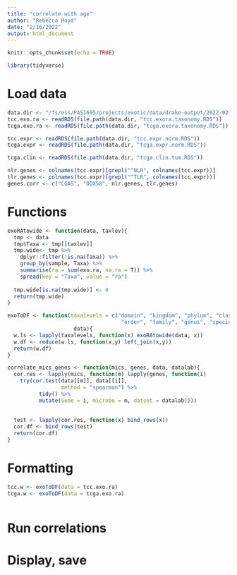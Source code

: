 ```yaml
---
title: "correlate with age"
author: "Rebecca Hoyd"
date: "2/16/2022"
output: html_document
---
```


```r
knitr::opts_chunk$set(echo = TRUE)

library(tidyverse)
```

# Load data

```r
data.dir <- "/fs/ess/PAS1695/projects/exotic/data/drake-output/2022-02-16"
tcc.exo.ra <- readRDS(file.path(data.dir, "tcc.exora.taxonomy.RDS"))
tcga.exo.ra <- readRDS(file.path(data.dir, "tcga.exora.taxonomy.RDS"))

tcc.expr <- readRDS(file.path(data.dir, "tcc.expr.norm.RDS"))
tcga.expr <- readRDS(file.path(data.dir, "tcga.expr.norm.RDS"))

tcga.clin <- readRDS(file.path(data.dir, "tcga.clin.tum.RDS"))
```

```r
nlr.genes <- colnames(tcc.expr)[grepl("^NLR", colnames(tcc.expr))]
tlr.genes <- colnames(tcc.expr)[grepl("^TLR", colnames(tcc.expr))]
genes.corr <- c("CGAS", "DDX58", nlr.genes, tlr.genes)
```

# Functions

```r

exoRAtowide <- function(data, taxlev){
  tmp <- data
  tmp$Taxa <- tmp[[taxlev]]
  tmp.wide<- tmp %>%
    dplyr::filter(!is.na(Taxa)) %>%
    group_by(sample, Taxa) %>%
    summarise(ra = sum(exo.ra, na.rm = T)) %>%
    spread(key = "Taxa", value = "ra")
  
  tmp.wide[is.na(tmp.wide)] <- 0
  return(tmp.wide)
}

exoToDF <- function(taxalevels = c("domain", "kingdom", "phylum", "class", 
                                    "order", "family", "genus", "species"), 
                     data){
  w.ls <- lapply(taxalevels, function(x) exoRAtowide(data, x))
  w.df <- reduce(w.ls, function(x,y) left_join(x,y)) 
  return(w.df)
}
```

```r
correlate_mics_genes <- function(mics, genes, data, datalab){
  cor.res <- lapply(mics, function(m) lapply(genes, function(i)
    try(cor.test(data[[m]], data[[i]],
                 method = "spearman") %>%
          tidy() %>%
          mutate(Gene = i, microbe = m, datset = datalab))))
  
  
  test <- lapply(cor.res, function(x) bind_rows(x))
  cor.df <- bind_rows(test)
  return(cor.df)
}
```

# Formatting

```r
tcc.w <- exoToDF(data = tcc.exo.ra)
tcga.w <- exoToDF(data = tcga.exo.ra)
```

```r

```

# Run correlations

# Display, save
